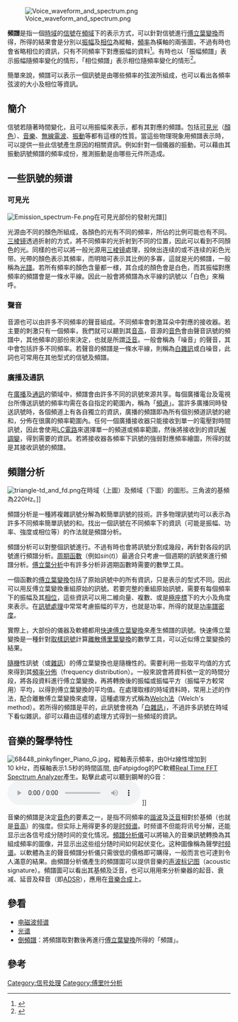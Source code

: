 {{NoteTA
|G1=Communication
|G2=Signals and Systems
}}
{{Otheruses|subject=信號的一種表示方式|other=不同頻率的光依序排列形成的圖案|光譜}}

[[Image:Voice_waveform_and_spectrum.png|thumb]]

'''頻譜'''是指一個[[時域|時域]]的[[信号_(信息论)|信號]]在[[頻域|頻域]]下的表示方式，可以針對信號進行[[傅立葉變換|傅立葉變換]]而得，所得的結果會是分別以[[振幅|振幅]]及[[相位|相位]]為縱軸，[[頻率|頻率]]為橫軸的兩張圖，不過有時也會省略相位的資訊，只有不同頻率下對應振幅的資料<ref>
{{cite book
|last1=Alexander
|first1=Charles
|last2=Sadiku 
|first2=Matthew
|title=Fundamentals of Electric Circuits
|url=http://www.amazon.com/Fundamentals-Electric-Circuits-Charles-Alexander/dp/007249350X
|edition=Second
|year=2004
|publisher=McGraw-Hill
|location=
|isbn=0-07-249350-X 
|page=761 
|quote=The frequency spectrum of a signal consists of the plots of the amplitudes and phases of the harmonics versus frequency.
}}</ref>。有時也以「振幅頻譜」表示振幅隨頻率變化的情形，「相位頻譜」表示相位隨頻率變化的情形<ref name='alexander_sadiku'>
{{cite book
|author=徐科军
|title=信号分析与处理
|url=http://books.google.com.tw/books?id=wogFHrL0luUC&pg=PA70&dq=%E9%A2%91%E8%B0%B1&hl=zh-TW&ei=xsUwTIOlEIuUkAWnq9CCBA&sa=X&oi=book_result&ct=result&resnum=8&ved=0CEwQ6AEwBw#v=onepage&q=%E9%A2%91%E8%B0%B1&f=false
|year=2006
|publisher=清华大学出版社
|isbn=7302120927
|page=27 
}}</ref>。

簡單來說，頻譜可以表示一個訊號是由哪些頻率的弦波所組成，也可以看出各頻率弦波的大小及相位等資訊。

==簡介==
信號若隨著時間變化，且可以用振幅來表示，都有其對應的頻譜。包括[[可見光|可見光]]（[[顏色|顏色]]）、[[音樂|音樂]]、[[無線電波|無線電波]]、[[振動|振動]]等都有這様的性質。當這些物理現象用頻譜表示時，可以提供一些此信號產生原因的相關資訊。例如針對一個儀器的振動，可以藉由其振動訊號頻譜的頻率成份，推測振動是由哪些元件所造成。

== 一些訊號的频谱 ==
=== 可見光 ===
[[Image:Emission_spectrum-Fe.png|thumb]]在可見光部份的發射光譜]]

光源由不同的顏色所組成，各顏色的光有不同的頻率，所佔的比例可能也有不同。[[三棱镜|三棱镜]]透過折射的方式，將不同頻率的光折射到不同的位置，因此可以看到不同顏色的光。同樣的也可以將一般光源用[[三棱镜|三棱镜]]處理，投映出连续的或不连续的彩色光带。光帶的顏色表示其頻率，而明暗可表示其比例的多寡，這就是光的頻譜，一般稱為[[光譜|光譜]]。若所有頻率的顏色含量都一様，其合成的顏色會是白色，而其振幅對應頻率的頻譜會是一條水平線。因此一般會將頻譜為水平線的訊號以「白色」來稱呼。

=== 聲音 ===
音源也可以由許多不同頻率的聲音組成。不同頻率會刺激耳朵中對應的接收器。若主要的刺激只有一個頻率，我們就可以聽到其[[音高|音高]]，音源的[[音色|音色]]會由聲音訊號的頻譜中，其他頻率的部份來決定，也就是所謂[[泛音|泛音]]。一般會稱為「噪音」的聲音，其中會包括許多不同頻率。若聲音的頻譜是一條水平線，則稱為[[白雜訊|白雜訊]]或白噪音，此詞也可常用在其他型式的信號及頻譜。

=== 廣播及通訊 ===
在[[廣播|廣播]]及[[通訊|通訊]]的領域中，頻譜會由許多不同的訊號來源共享。每個廣播電台及電視台所傳送訊號的頻率均需在各自指定的範圍內，稱為「[[頻道|頻道]]」。當許多廣播同時發送訊號時，各個頻道上有各自獨立的資訊，廣播的頻譜即為所有個別頻道訊號的總和，分佈在很廣的頻率範圍內。任何一個廣播接收器只能接收到單一的電壓對時間訊號，因此會使用[[LC電路|LC電路]]來選擇單一的頻道或頻率範圍，然後將接收到的資訊[[調變|解調變]]，得到需要的資訊。若將接收器各頻率下訊號的強弱對應頻率繪圖，所得的就是其接收訊號的頻譜。

== 頻譜分析 ==
[[File:triangle-td_and_fd.png|thumb]]在時域（上圖）及頻域（下圖）的圖形。三角波的基頻為220Hz。]]

頻譜分析是一種將複雜訊號分解為較簡單訊號的技術。許多物理訊號均可以表示為許多不同頻率簡單訊號的和。找出一個訊號在不同頻率下的資訊（可能是振幅、功率、強度或相位等）的作法就是頻譜分析。

頻譜分析可以對整個訊號進行。不過有時也會將訊號分割成幾段，再針對各段的訊號進行頻譜分析。[[周期函數|周期函數]]（例如<math>sin (t)</math>）最適合只考慮一個週期的訊號來進行頻譜分析。[[傅立葉分析|傅立葉分析]]中有許多分析非週期函數時需要的數學工具。

一個函數的[[傅立葉變換|傅立葉變換]]包括了原始訊號中的所有資訊，只是表示的型式不同。因此可以用反傅立葉變換重組原始的訊號。若要完整的重組原始訊號，需要有每個頻率下的振幅及其[[相位|相位]]，這些資訊可以用二維向量、複數、或是[[極座標|極座標]]下的大小及角度來表示。在[[訊號處理|訊號處理]]中常常考慮振幅的平方，也就是功率，所得的就是[[功率譜密度|功率譜密度]]。

實際上，大部份的儀器及軟體都用[[快速傅立葉變換|快速傅立葉變換]]來產生頻譜的訊號。快速傅立葉變換是一種針對[[取樣|取樣訊號]]計算[[離散傅里葉變換|離散傅里葉變換]]的數學工具，可以近似傅立葉變換的結果。

[[隨機|隨機]]性訊號（或[[雜訊|雜訊]]）的傅立葉變換也是隨機性的。需要利用一些取平均值的方式來得到其[[頻率分佈|頻率分佈]]（frequency distribution）。一般來說會將資料依一定的時間分段，將各段資料進行傅立葉變換，再將轉換後的振幅或振幅平方（振幅平方較常用）平均，以得到傅立葉變換的平均值。在處理取様的時域資料時，常用上述的作法，配合離散傅立葉變換來處理，這種處理方式稱為[[Welch法|Welch法]]（Welch's method）。若所得的頻譜是平的，此訊號會視為「[[白雜訊|白雜訊]]」，不過許多訊號在時域下看似雜訊，卻可以藉由這樣的處理方式得到一些頻域的資訊。

== 音樂的聲學特性 ==
{{main|时频谱}}
[[Image:68448_pinkyfinger_Piano_G.jpg|thumb]]，縱軸表示頻率，由0Hz線性增加到10 kHz，而橫軸表示1.5秒的時間區間, 由Fatpigdog的PC軟體[http://www.Fatpigdog.com/SpectrumAnalyzer/ Real Time FFT Spectrum Analyzer]產生。點擊此處可以聽到鋼琴的G音：[[Image:68448_pinkyfinger_Piano_G.ogg|Image:68448 pinkyfinger Piano G.ogg]] ]]

音樂的頻譜是決定[[音色|音色]]的要素之一，是指不同頻率的[[諧波|諧波]]及[[泛音|泛音]]相對於基頻（也就是[[音高|音高]]）的強度。但实际上用得更多的是[[时频谱|时频谱]]。时频谱不但能将讯号分解，还能显示出各信号成分随时间的变化情况。[[頻譜分析儀|頻譜分析儀]]可以將输入的音樂訊號轉換為其組成頻率的圖像，并显示出这些组分随时间如何起伏变化。这种圖像稱為聲學[[时频谱|时频谱]]。以軟體為主的聲音頻譜分析儀只需很低的價格即可購得，一般而言也可達到令人滿意的結果。由頻譜分析儀產生的頻譜圖可以提供音樂的[[声波标记图|声波标记图]]（acoustic signature）。頻譜圖可以看出其基頻及泛音，也可以用用來分析樂器的起音、衰减、延音及释音（即[[ADSR|ADSR]]），應用在[[合成器|音樂合成]]上。

== 參看 ==
*[[电磁波频谱|电磁波频谱]]
*[[光谱|光谱]]
*[[倒頻譜|倒頻譜]]：將頻譜取對數後再進行[[傅立葉變換|傅立葉變換]]所得的「頻譜」。

== 參考 ==
{{reflist}}

{{Acoustics}}
{{DEFAULTSORT:P}}
[[Category:信号处理|Category:信号处理]]
[[Category:傅里叶分析|Category:傅里叶分析]]